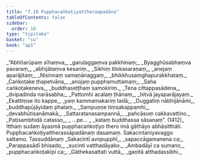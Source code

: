 ```yaml
---
title: "7.10 Pupphacaṅkoṭiyattheraapadāna"
tableOfContents: false
sidebar:
  order: 10
type: "tipitaka"
basket: "su"
book: "ap1"
---
```



<DynamicBreadcrumb />

<Division number="68" book="ap1" bookNo="20" page="130">

<Paragraph number="1576" type="verses" book="ap1">
_“Abhītarūpaṃ sīhaṃva,_  
_garuḷaggaṃva pakkhinaṃ;_  
_Byagghūsabhaṃva pavaraṃ,_  
_abhijātaṃva kesariṃ._  

</Paragraph>

</Division>
<Division number="69" book="ap1" bookNo="20" page="130">

<Paragraph number="1577" type="verses" book="ap1">
_Sikhiṃ tilokasaraṇaṃ,_  
_anejaṃ aparājitaṃ;_  
_Nisinnaṃ samaṇānaggaṃ,_  
_bhikkhusaṃghapurakkhataṃ._  

</Paragraph>

</Division>
<Division number="70" book="ap1" bookNo="20" page="130">

<Paragraph number="1578" type="verses" book="ap1">
_Caṅkoṭake ṭhapetvāna,_  
_anojaṃ pupphamuttamaṃ;_  
_Saha caṅkoṭakeneva,_  
_buddhaseṭṭhaṃ samokiriṃ._  

</Paragraph>

</Division>
<Division number="71" book="ap1" bookNo="20" page="130">

<Paragraph number="1579" type="verses" book="ap1">
_Tena cittappasādena,_  
_dvipadinda narāsabha;_  
_Pattomhi acalaṃ ṭhānaṃ,_  
_hitvā jayaparājayaṃ._  

</Paragraph>

</Division>
<Division number="72" book="ap1" bookNo="20" page="130">

<Paragraph number="1580" type="verses" book="ap1">
_Ekattiṃse ito kappe,_  
_yaṃ kammamakariṃ tadā;_  
_Duggatiṃ nābhijānāmi,_  
_buddhapūjāyidaṃ phalaṃ._  

</Paragraph>

</Division>
<Division number="73" book="ap1" bookNo="20" page="131">

<Paragraph number="1581" type="verses" book="ap1">
_Sampuṇṇe tiṃsakappamhi,_  
_devabhūtisanāmakā;_  
_Sattaratanasampannā,_  
_pañcāsuṃ cakkavattino._  

</Paragraph>

</Division>
<Division number="74" book="ap1" bookNo="20" page="131">

<Paragraph number="1582" type="verses" book="ap1">
_Paṭisambhidā catasso,_  
_ …pe… _  
_kataṃ buddhassa sāsanaṃ”. (1412)_  

</Paragraph>

<Paragraph number="1583" book="ap1">
Itthaṃ sudaṃ āyasmā pupphacaṅkoṭiyo thero imā gāthāyo abhāsitthāti.

</Paragraph>
</Division>

<Paragraph number="1584" type="center" book="ap1">
Pupphacaṅkoṭiyattherassāpadānaṃ dasamaṃ.



</Paragraph>

<Paragraph number="1585" type="center" book="ap1">
Sakacintaniyavaggo sattamo.



</Paragraph>

<Paragraph number="1586" type="center" book="ap1">
Tassuddānaṃ


</Paragraph>

<Paragraph number="1587" type="verses" book="ap1">
_Sakacintī avopupphī,_  
_sapaccāgamanena ca;_  
_Parappasādī bhisado,_  
_sucinti vatthadāyako._  

</Paragraph>

<Paragraph number="1588" type="verses" book="ap1">
_Ambadāyī ca sumano,_  
_pupphacaṅkoṭakīpi ca;_  
_Gāthekasattati vuttā,_  
_gaṇitā atthadassibhi._
</Paragraph>